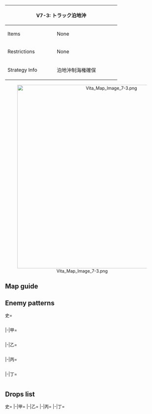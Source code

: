 {| class="article-table" style="width:100%;"
|-
! colspan="2" style="text-align:center;width:70%;" | V7-3: トラック泊地沖
| rowspan="3" style="text-align:center;width:30%;" | [[File:Vita Map Banner 7-3.png|400px]]
|-
! Items
| None
|-
! Restrictions
| None
|-
! Strategy Info
|泊地沖制海権確保
|南方トラック泊地に対する敵の有力な攻略部隊が、同泊地沖に<br>展開中だ。我が主力艦隊は直ちに出撃！泊地沖洋上に集結中の<br>敵艦隊と交戦、これを撃滅せよ！
|}
<center>[[File:Vita Map Image 7-3.png|600px]]</center>
==Map guide==
{{Map/Branching
|id = V7-3
|order = C,B
|0 -> A/empty,C =*Random 50%/50% chance
|C -> B = *CV(B) + (F)BB(V) ≧ 2 (ignores LoS check)
|C -> D/empty =*Have CV(B) + (F)BB(V) ≦ 1 and meet any of the following requirements :
**Fail the LoS check
**SS(V) ≧ 1
|C -> E =*Do not meet the conditions for B or D
|B -> G =*Meet any of the following requirements :
** CL + DD = 0
**CV(B) + (F)BB(V) ≧ 3
**CV(B) + (F)BB(V) + CA(V) ≧ 4
|B -> F/empty =*Do not meet the requirements for G
|F/empty -> G,H =*Choice node
|E -> F/empty,H =*Have DD ≧ 2 and CL ≧ 1 to route to F
*Else random (40% chance for F, 60% chance for H)
|G -> J/empty =*Meet any of the following requirements :
**Fail the LoS check
**SS(V) ≧ 2
|G -> I =*Do not meet the requirements for J
}}

==Enemy patterns==
<tabber>史=
<div class="scrollable" style="width:800px;max-height:400px;overflow:auto;">
{{Map/Nodes|name=任務部隊 I群
|B
|Normal/BaseXP
|{{Formation|Diamond}}
|220
|579
|528
|527
|592
|575
|575
|-
|B
|Normal/BaseXP
|{{Formation|Diamond}}
|200
|528
|528
|527
|592
|575
|575
|-
|B
|Normal/BaseXP
|{{Formation|Double Line}}
|180
|528
|528
|527
|591
|575
|575
|-
}}
{{Map/Nodes|name=分遣索敵艦隊
|C
|Normal/BaseXP
|{{Formation|Line Ahead}}
|150
|527
|527
|592
|576
|576
|576
|-
|C
|Normal/BaseXP
|{{Formation|Double Line}}
|150
|527
|527
|592
|576
|576
|576
|-
|C
|Normal/BaseXP
|{{Formation|Line Ahead}}
|130
|527
|527
|555
|576
|575
|575
|-
}}
{{Map/Nodes|name=任務部隊 II群
|E
|Normal/BaseXP
|{{Formation|Diamond}}
|220
|579
|528
|591
|576
|576
|576
|-
|E
|Normal/BaseXP
|{{Formation|Diamond}}
|200
|528
|528
|591
|576
|576
|576
|-
|E
|Normal/BaseXP
|{{Formation|Diamond}}
|180
|560
|560
|591
|576
|575
|575
|-
}}
{{Map/Nodes|name=任務部隊 III群
|G
|Normal/BaseXP
|{{Formation|Diamond}}
|320
|585
|565
|592
|577
|576
|576
|-
|G
|Normal/BaseXP
|{{Formation|Diamond}}
|240
|565
|565
|592
|577
|576
|576
|-
|G
|Normal/BaseXP
|{{Formation|Diamond}}
|220
|565
|565
|592
|576
|575
|575
|-
}}
{{Map/Nodes|name=任務部隊 主力B群
|H
|Normal/BaseXP
|{{Formation|Double Line}}
|350
|557
|560
|591
|575
|575
|-
|H
|Normal/BaseXP
|{{Formation|Diamond}}
|350
|557
|560
|591
|575
|575
|-
|H
|Normal/BaseXP
|{{Formation|Double Line}}
|300
|557
|523
|520
|575
|575
|-
}}
{{Map/Nodes|name=任務部隊 主力A群
|I
|Normal/BaseXP
|{{Formation|Line Ahead}}
|380
|557
|529
|560
|577
|576
|576
|-
|I
|Normal/BaseXP
|{{Formation|Double Line}}
|380
|557
|529
|560
|577
|576
|576
|-
|I
|Normal/BaseXP
|{{Formation|Line Ahead}}
|340
|557
|524
|523
|576
|575
|575
|-
}}
{{Map/Nodes|name=任務部隊 旗艦艦隊
|K
|Boss/BaseXP
|{{Formation|Diamond}}
|400
|602
|565
|565
|543
|577
|577
|-
|K
|Boss/BaseXP
|{{Formation|Diamond}}
|380
|602
|565
|528
|543
|576
|576
|-
|K
|Boss/BaseXP
|{{Formation|Diamond}}
|360
|602
|528
|528
|543
|576
|576
|-
}}
</div> <!-- overflow -->
|-|甲=
<div class="scrollable" style="width:800px;max-height:400px;overflow:auto;">
{{Map/Nodes|name=任務部隊 I群
|B
|Normal/BaseXP
|{{Formation|Double Line}}
|180
|528
|528
|527
|591
|575
|575
|-
|B
|Normal/BaseXP
|{{Formation|Diamond}}
|160
|528
|528
|527
|591
|575
|575
|-
|B
|Normal/BaseXP
|{{Formation|Diamond}}
|140
|528
|527
|522
|591
|501
|501
|-
|B
|Normal/BaseXP
|{{Formation|Diamond}}
|130
|528
|522
|522
|591
|501
|501
|-
}}
{{Map/Nodes|name=分遣索敵艦隊
|C
|Normal/BaseXP
|{{Formation|Line Ahead}}
|130
|527
|527
|555
|576
|575
|575
|-
|C
|Normal/BaseXP
|{{Formation|Double Line}}
|130
|527
|527
|555
|576
|575
|575
|-
|C
|Normal/BaseXP
|{{Formation|Line Ahead}}
|120
|527
|555
|576
|575
|501
|501
|-
|C
|Normal/BaseXP
|{{Formation|Double Line}}
|120
|527
|555
|576
|575
|501
|501
|-
}}
{{Map/Nodes|name=任務部隊 II群
|E
|Normal/BaseXP
|{{Formation|Diamond}}
|180
|560
|560
|591
|576
|575
|575
|-
|E
|Normal/BaseXP
|{{Formation|Diamond}}
|160
|560
|560
|591
|576
|501
|501
|-
|E
|Normal/BaseXP
|{{Formation|Diamond}}
|140
|560
|523
|591
|575
|501
|501
|-
|E
|Normal/BaseXP
|{{Formation|Diamond}}
|120
|523
|523
|518
|575
|501
|501
|-
}}
{{Map/Nodes|name=任務部隊 III群
|G
|Normal/BaseXP
|{{Formation|Diamond}}
|220
|565
|565
|592
|576
|575
|575
|-
|G
|Normal/BaseXP
|{{Formation|Double Line}}
|190
|565
|528
|591
|576
|575
|575
|-
|G
|Normal/BaseXP
|{{Formation|Diamond}}
|170
|528
|528
|591
|576
|575
|575
|-
|G
|Normal/BaseXP
|{{Formation|Diamond}}
|150
|528
|591
|575
|501
|501
|501
|-
}}
{{Map/Nodes|name=任務部隊 主力B群
|H
|Normal/BaseXP
|{{Formation|Double Line}}
|300
|557
|523
|520
|575
|575
|-
|H
|Normal/BaseXP
|{{Formation|Diamond}}
|300
|557
|523
|520
|575
|575
|-
|H
|Normal/BaseXP
|{{Formation|Double Line}}
|250
|557
|523
|506
|501
|501
|-
|H
|Normal/BaseXP
|{{Formation|Diamond}}
|250
|557
|523
|506
|501
|501
|-
}}
{{Map/Nodes|name=任務部隊 主力A群
|I
|Normal/BaseXP
|{{Formation|Line Ahead}}
|340
|557
|524
|523
|576
|575
|575
|-
|I
|Normal/BaseXP
|{{Formation|Double Line}}
|340
|557
|524
|523
|576
|575
|575
|-
|I
|Normal/BaseXP
|{{Formation|Line Ahead}}
|280
|557
|524
|510
|501
|501
|-
|I
|Normal/BaseXP
|{{Formation|Double Line}}
|280
|557
|524
|510
|501
|501
|-
}}
{{Map/Nodes|name=任務部隊 旗艦艦隊
|K
|Boss/BaseXP
|{{Formation|Diamond}}
|360
|602
|528
|528
|543
|576
|576
|-
|K
|Boss/BaseXP
|{{Formation|Diamond}}
|340
|601
|528
|528
|542
|575
|575
|-
|K
|Boss/BaseXP
|{{Formation|Diamond}}
|300
|601
|525
|525
|542
|575
|575
|-
|K
|Boss/BaseXP
|{{Formation|Diamond}}
|260
|601
|525
|525
|541
|501
|501
|-
}}
</div> <!-- overflow -->
|-|乙=
<div class="scrollable" style="width:800px;max-height:400px;overflow:auto;">
{{Map/Nodes|name=任務部隊 I群
|B
|Normal/BaseXP
|{{Formation|Diamond}}
|140
|528
|527
|522
|591
|501
|501
|-
|B
|Normal/BaseXP
|{{Formation|Diamond}}
|130
|528
|522
|522
|591
|501
|501
|-
|B
|Normal/BaseXP
|{{Formation|Diamond}}
|110
|528
|522
|509
|501
|501
|-
|B
|Normal/BaseXP
|{{Formation|Diamond}}
|95
|525
|509
|509
|501
|501
|-
|B
|Normal/BaseXP
|{{Formation|Diamond}}
|85
|525
|509
|505
|501
|501
|-
}}
{{Map/Nodes|name=分遣索敵艦隊
|C
|Normal/BaseXP
|{{Formation|Line Ahead}}
|120
|527
|555
|576
|575
|501
|501
|-
|C
|Normal/BaseXP
|{{Formation|Double Line}}
|120
|527
|555
|576
|575
|501
|501
|-
|C
|Normal/BaseXP
|{{Formation|Double Line}}
|110
|522
|518
|575
|575
|501
|501
|-
|C
|Normal/BaseXP
|{{Formation|Double Line}}
|95
|522
|518
|575
|501
|501
|-
|C
|Normal/BaseXP
|{{Formation|Line Ahead}}
|80
|522
|518
|501
|501
|-
}}
{{Map/Nodes|name=任務部隊 II群
|E
|Normal/BaseXP
|{{Formation|Diamond}}
|140
|560
|523
|591
|575
|501
|501
|-
|E
|Normal/BaseXP
|{{Formation|Diamond}}
|120
|523
|523
|518
|575
|501
|501
|-
|E
|Normal/BaseXP
|{{Formation|Diamond}}
|100
|523
|523
|518
|501
|501
|-
|E
|Normal/BaseXP
|{{Formation|Diamond}}
|90
|523
|518
|501
|501
|501
|-
}}
{{Map/Nodes|name=任務部隊 III群
|G
|Normal/BaseXP
|{{Formation|Diamond}}
|170
|528
|528
|591
|576
|575
|575
|-
|G
|Normal/BaseXP
|{{Formation|Diamond}}
|150
|528
|591
|575
|501
|501
|501
|-
|G
|Normal/BaseXP
|{{Formation|Diamond}}
|140
|528
|591
|575
|501
|501
|-
|G
|Normal/BaseXP
|{{Formation|Diamond}}
|120
|528
|520
|501
|501
|501
|-
|G
|Normal/BaseXP
|{{Formation|Diamond}}
|100
|525
|518
|501
|501
|501
|-
}}
{{Map/Nodes|name=任務部隊 主力B群
|H
|Normal/BaseXP
|{{Formation|Double Line}}
|250
|557
|523
|506
|501
|501
|-
|H
|Normal/BaseXP
|{{Formation|Diamond}}
|250
|557
|523
|506
|501
|501
|-
|H
|Normal/BaseXP
|{{Formation|Double Line}}
|180
|529
|523
|506
|501
|501
|-
|H
|Normal/BaseXP
|{{Formation|Diamond}}
|180
|529
|523
|506
|501
|501
|-
|H
|Normal/BaseXP
|{{Formation|Diamond}}
|150
|529
|506
|501
|501
|-
}}
{{Map/Nodes|name=任務部隊 主力A群
|I
|Normal/BaseXP
|{{Formation|Line Ahead}}
|280
|557
|524
|510
|501
|501
|-
|I
|Normal/BaseXP
|{{Formation|Double Line}}
|280
|557
|524
|510
|501
|501
|-
|I
|Normal/BaseXP
|{{Formation|Line Ahead}}
|190
|529
|511
|510
|501
|501
|-
|I
|Normal/BaseXP
|{{Formation|Double Line}}
|190
|529
|511
|510
|501
|501
|-
|I
|Normal/BaseXP
|{{Formation|Double Line}}
|160
|529
|506
|501
|501
|501
|-
}}
{{Map/Nodes|name=任務部隊 旗艦艦隊
|K
|Boss/BaseXP
|{{Formation|Diamond}}
|300
|601
|525
|525
|542
|575
|575
|-
|K
|Boss/BaseXP
|{{Formation|Diamond}}
|260
|601
|525
|525
|541
|501
|501
|-
|K
|Boss/BaseXP
|{{Formation|Diamond}}
|230
|601
|510
|541
|575
|501
|501
|-
|K
|Boss/BaseXP
|{{Formation|Diamond}}
|200
|601
|510
|575
|501
|501
|-
|K
|Boss/BaseXP
|{{Formation|Diamond}}
|180
|601
|510
|501
|501
|-
}}
</div> <!-- overflow -->
|-|丙=
<div class="scrollable" style="width:800px;max-height:400px;overflow:auto;">
{{Map/Nodes|name=任務部隊 I群
|B
|Normal/BaseXP
|{{Formation|Diamond}}
|110
|528
|522
|509
|501
|501
|-
|B
|Normal/BaseXP
|{{Formation|Diamond}}
|95
|525
|509
|509
|501
|501
|-
|B
|Normal/BaseXP
|{{Formation|Diamond}}
|85
|525
|509
|505
|501
|501
|-
}}
{{Map/Nodes|name=分遣索敵艦隊
|C
|Normal/BaseXP
|{{Formation|Double Line}}
|110
|522
|518
|575
|575
|501
|501
|-
|C
|Normal/BaseXP
|{{Formation|Double Line}}
|95
|522
|518
|575
|501
|501
|-
|C
|Normal/BaseXP
|{{Formation|Line Ahead}}
|80
|522
|518
|501
|501
|-
}}
{{Map/Nodes|name=任務部隊 II群
|E
|Normal/BaseXP
|{{Formation|Diamond}}
|100
|523
|523
|518
|501
|501
|-
|E
|Normal/BaseXP
|{{Formation|Diamond}}
|90
|523
|518
|501
|501
|501
|-
|E
|Normal/BaseXP
|{{Formation|Diamond}}
|80
|523
|518
|501
|501
|-
}}
{{Map/Nodes|name=任務部隊 III群
|G
|Normal/BaseXP
|{{Formation|Diamond}}
|140
|528
|591
|575
|501
|501
|-
|G
|Normal/BaseXP
|{{Formation|Diamond}}
|120
|528
|520
|501
|501
|501
|-
|G
|Normal/BaseXP
|{{Formation|Diamond}}
|100
|525
|518
|501
|501
|501
|-
}}
{{Map/Nodes|name=任務部隊 主力B群
|H
|Normal/BaseXP
|{{Formation|Double Line}}
|180
|529
|523
|506
|501
|501
|-
|H
|Normal/BaseXP
|{{Formation|Diamond}}
|180
|529
|523
|506
|501
|501
|-
|H
|Normal/BaseXP
|{{Formation|Diamond}}
|150
|529
|506
|501
|501
|-
}}
{{Map/Nodes|name=任務部隊 主力A群
|I
|Normal/BaseXP
|{{Formation|Line Ahead}}
|190
|529
|511
|510
|501
|501
|-
|I
|Normal/BaseXP
|{{Formation|Double Line}}
|190
|529
|511
|510
|501
|501
|-
|I
|Normal/BaseXP
|{{Formation|Double Line}}
|160
|529
|506
|501
|501
|501
|-
}}
{{Map/Nodes|name=任務部隊 旗艦艦隊
|K
|Boss/BaseXP
|{{Formation|Diamond}}
|230
|601
|510
|541
|575
|501
|501
|-
|K
|Boss/BaseXP
|{{Formation|Diamond}}
|200
|601
|510
|575
|501
|501
|-
|K
|Boss/BaseXP
|{{Formation|Diamond}}
|180
|601
|510
|501
|501
|-
}}
</div> <!-- overflow -->
|-|丁=
<div class="scrollable" style="width:800px;max-height:400px;overflow:auto;">
{{Map/Nodes|name=任務部隊 I群
|B
|Normal/BaseXP
|{{Formation|Diamond}}
|95
|525
|509
|509
|501
|501
|-
|B
|Normal/BaseXP
|{{Formation|Diamond}}
|85
|525
|509
|505
|501
|501
|-
}}
{{Map/Nodes|name=分遣索敵艦隊
|C
|Normal/BaseXP
|{{Formation|Double Line}}
|95
|522
|518
|575
|501
|501
|-
|C
|Normal/BaseXP
|{{Formation|Line Ahead}}
|80
|522
|518
|501
|501
|-
}}
{{Map/Nodes|name=任務部隊 II群
|E
|Normal/BaseXP
|{{Formation|Diamond}}
|90
|523
|518
|501
|501
|501
|-
|E
|Normal/BaseXP
|{{Formation|Diamond}}
|80
|523
|518
|501
|501
|-
}}
{{Map/Nodes|name=任務部隊 III群
|G
|Normal/BaseXP
|{{Formation|Diamond}}
|120
|528
|520
|501
|501
|501
|-
|G
|Normal/BaseXP
|{{Formation|Diamond}}
|100
|525
|518
|501
|501
|501
|-
}}
{{Map/Nodes|name=任務部隊 主力B群
|H
|Normal/BaseXP
|{{Formation|Diamond}}
|180
|529
|523
|506
|501
|501
|-
|H
|Normal/BaseXP
|{{Formation|Diamond}}
|150
|529
|506
|501
|501
|-
}}
{{Map/Nodes|name=任務部隊 主力A群
|I
|Normal/BaseXP
|{{Formation|Double Line}}
|190
|529
|511
|510
|501
|501
|-
|I
|Normal/BaseXP
|{{Formation|Double Line}}
|160
|529
|506
|501
|501
|501
|-
}}
{{Map/Nodes|name=任務部隊 旗艦艦隊
|K
|Boss/BaseXP
|{{Formation|Diamond}}
|200
|601
|510
|575
|501
|501
|-
|K
|Boss/BaseXP
|{{Formation|Diamond}}
|180
|601
|510
|501
|501
|-
}}
</div> <!-- overflow -->
</tabber>

==Drops list==
<tabber>史=
{{Map/Drops
|regular = true
|no_legend = true
|filter_button = true
|nodes =  B, C, E, G, H, I, K
|boss = K
|{{ShipFrom|75}} : H, I, K
|{{ShipFrom|92}} : H, I, K
|{{ShipFrom|74}} : H, I, K
|{{ShipFrom|76}} : H, I, K
|{{ShipFrom|89}} : H, I, K
|{{ShipFrom|54}} : H, I, K
|{{ShipFrom|55}} : G, H, I, K
|{{ShipFrom|56}} : G, H, I, K
|{{ShipFrom|21}} : G, H, I, K
|{{ShipFrom|22}} : G, H, I, K
|{{ShipFrom|23}} : G, H, I, K
|{{ShipFrom|53}} : G, H, I, K
|{{ShipFrom|99}} : G, H, I, K
|{{ShipFrom|9}} : G, H, I, K
|{{ShipFrom|10}} : G, H, I, K
|{{ShipFrom|32}} : G, H, I, K
|{{ShipFrom|11}} : E, G, H, I, K
|{{ShipFrom|12}} : E, G, H, I, K
|{{ShipFrom|33}} : E, G, H, I, K
|{{ShipFrom|42}} : E, G, H, I, K
|{{ShipFrom|43}} : E, G, H, I, K
|{{ShipFrom|44}} : E, G, H, I, K
|{{ShipFrom|45}} : E, G, H, I, K
|{{ShipFrom|34}} : E, G, H, I, K
|{{ShipFrom|35}} : C, E, G, H, I, K
|{{ShipFrom|36}} : C, E, G, H, I, K
|{{ShipFrom|37}} : B, C, E, G, H, I, K
|{{ShipFrom|46}} : B, C, E, G, H, I, K
|{{ShipFrom|47}} : B, C, E, G, H, I, K
|{{ShipFrom|95}} : B, C, E, G, H, I, K
|{{ShipFrom|96}} : B, C, E, G, H, I, K
|{{ShipFrom|97}} : B, C, E, G, H, I, K
|{{ShipFrom|98}} : B, C, E, G, H, I, K
|{{ShipFrom|48}} : B, C, E, G, H, I, K
|{{ShipFrom|49}} : B, C, E, G, H, I, K
|{{ShipFrom|163}} : K
|{{ShipFrom|190}} : K
|{{ShipFrom|91}} : K
|{{ShipFrom|90}} : K
|{{ShipFrom|62}} : K
|{{ShipFrom|63}} : K
|{{ShipFrom|64}} : K
|{{ShipFrom|65}} : K
|{{ShipFrom|70}} : K
|{{ShipFrom|68}} : K
|{{ShipFrom|69}} : K
|{{ShipFrom|100}} : K
|{{ShipFrom|101}} : K
}}
|-|甲=
{{Map/Drops
|regular = true
|no_legend = true
|filter_button = true
|nodes =  B, C, E, G, H, I, K
|boss = K
|{{ShipFrom|75}} : H, I, K
|{{ShipFrom|92}} : H, I, K
|{{ShipFrom|74}} : H, I, K
|{{ShipFrom|76}} : H, I, K
|{{ShipFrom|89}} : G, H, I, K
|{{ShipFrom|54}} : G, H, I, K
|{{ShipFrom|55}} : G, H, I, K
|{{ShipFrom|56}} : G, H, I, K
|{{ShipFrom|21}} : G, H, I, K
|{{ShipFrom|22}} : G, H, I, K
|{{ShipFrom|23}} : E, G, H, I, K
|{{ShipFrom|53}} : E, G, H, I, K
|{{ShipFrom|99}} : E, G, H, I, K
|{{ShipFrom|9}} : E, G, H, I, K
|{{ShipFrom|10}} : E, G, H, I, K
|{{ShipFrom|32}} : E, G, H, I, K
|{{ShipFrom|11}} : E, G, H, I, K
|{{ShipFrom|12}} : E, G, H, I, K
|{{ShipFrom|33}} : E, G, H, I, K
|{{ShipFrom|42}} : E, G, H, I, K
|{{ShipFrom|43}} : C, E, G, H, I, K
|{{ShipFrom|44}} : C, E, G, H, I, K
|{{ShipFrom|45}} : C, E, G, H, I, K
|{{ShipFrom|34}} : C, E, G, H, I, K
|{{ShipFrom|35}} : B, C, E, G, H, I, K
|{{ShipFrom|36}} : B, C, E, G, H, I, K
|{{ShipFrom|37}} : B, C, E, G, H, I, K
|{{ShipFrom|46}} : B, C, E, G, H, I, K
|{{ShipFrom|47}} : B, C, E, G, H, I, K
|{{ShipFrom|95}} : B, C, E, G, H, I, K
|{{ShipFrom|96}} : B, C, E, G, H, I, K
|{{ShipFrom|97}} : B, C, E, G, H, I, K
|{{ShipFrom|98}} : B, C, E, G, H, I, K
|{{ShipFrom|48}} : B, C, E, G, H, I, K
|{{ShipFrom|49}} : B, C, E, G, H, I, K
|{{ShipFrom|163}} : K
|{{ShipFrom|190}} : K
|{{ShipFrom|91}} : K
|{{ShipFrom|90}} : K
|{{ShipFrom|62}} : K
|{{ShipFrom|63}} : K
|{{ShipFrom|64}} : K
|{{ShipFrom|65}} : K
|{{ShipFrom|70}} : K
|{{ShipFrom|68}} : K
|{{ShipFrom|69}} : K
|{{ShipFrom|100}} : K
|{{ShipFrom|101}} : K
}}
|-|乙=
{{Map/Drops
|regular = true
|no_legend = true
|filter_button = true
|nodes =  B, C, E, G, H, I, K
|boss = K
|{{ShipFrom|75}} : H, K
|{{ShipFrom|92}} : H, I, K
|{{ShipFrom|74}} : H, I, K
|{{ShipFrom|76}} : H, I, K
|{{ShipFrom|89}} : G, H, I, K
|{{ShipFrom|54}} : G, H, I, K
|{{ShipFrom|55}} : G, H, I, K
|{{ShipFrom|56}} : G, H, I, K
|{{ShipFrom|21}} : G, H, I, K
|{{ShipFrom|22}} : G, H, I, K
|{{ShipFrom|23}} : E, G, H, I, K
|{{ShipFrom|53}} : E, G, H, I, K
|{{ShipFrom|99}} : E, G, H, I, K
|{{ShipFrom|9}} : E, G, H, I, K
|{{ShipFrom|10}} : E, G, H, I, K
|{{ShipFrom|32}} : E, G, H, I, K
|{{ShipFrom|11}} : E, G, H, I, K
|{{ShipFrom|12}} : E, G, H, I, K
|{{ShipFrom|33}} : E, G, H, I, K
|{{ShipFrom|42}} : E, G, H, I, K
|{{ShipFrom|43}} : C, E, G, H, I, K
|{{ShipFrom|44}} : C, E, G, H, I, K
|{{ShipFrom|45}} : C, E, G, H, I, K
|{{ShipFrom|34}} : C, E, G, H, I, K
|{{ShipFrom|35}} : B, C, E, G, H, I, K
|{{ShipFrom|36}} : B, C, E, G, H, I, K
|{{ShipFrom|37}} : B, C, E, G, H, I, K
|{{ShipFrom|46}} : B, C, E, G, H, I, K
|{{ShipFrom|47}} : B, C, E, G, H, I, K
|{{ShipFrom|95}} : B, C, E, G, H, I, K
|{{ShipFrom|96}} : B, C, E, G, H, I, K
|{{ShipFrom|97}} : B, C, E, G, H, I, K
|{{ShipFrom|98}} : B, C, E, G, H, I, K
|{{ShipFrom|48}} : B, C, E, G, H, I, K
|{{ShipFrom|49}} : B, C, E, G, H, I, K
|{{ShipFrom|190}} : K
|{{ShipFrom|91}} : K
|{{ShipFrom|90}} : K
|{{ShipFrom|62}} : K
|{{ShipFrom|63}} : K
|{{ShipFrom|64}} : K
|{{ShipFrom|65}} : K
|{{ShipFrom|70}} : K
|{{ShipFrom|68}} : K
|{{ShipFrom|69}} : K
|{{ShipFrom|100}} : K
|{{ShipFrom|101}} : K
}}
|-|丙=
{{Map/Drops
|regular = true
|no_legend = true
|filter_button = true
|nodes =  B, C, E, G, H, I, K
|boss = K
|{{ShipFrom|75}} : K
|{{ShipFrom|92}} : K
|{{ShipFrom|74}} : H, I, K
|{{ShipFrom|76}} : H, I, K
|{{ShipFrom|89}} : G, H, I, K
|{{ShipFrom|54}} : G, H, I, K
|{{ShipFrom|55}} : G, H, I, K
|{{ShipFrom|56}} : G, H, I, K
|{{ShipFrom|21}} : G, H, I, K
|{{ShipFrom|22}} : G, H, I, K
|{{ShipFrom|23}} : E, G, H, I, K
|{{ShipFrom|53}} : E, G, H, I, K
|{{ShipFrom|99}} : E, G, H, I, K
|{{ShipFrom|9}} : E, G, H, I, K
|{{ShipFrom|10}} : E, G, H, I, K
|{{ShipFrom|32}} : E, G, H, I, K
|{{ShipFrom|11}} : E, G, H, I, K
|{{ShipFrom|12}} : E, G, H, I, K
|{{ShipFrom|33}} : E, G, H, I, K
|{{ShipFrom|42}} : E, G, H, I, K
|{{ShipFrom|43}} : C, E, G, H, I, K
|{{ShipFrom|44}} : C, E, G, H, I, K
|{{ShipFrom|45}} : C, E, G, H, I, K
|{{ShipFrom|34}} : C, E, G, H, I, K
|{{ShipFrom|35}} : B, C, E, G, H, I, K
|{{ShipFrom|36}} : B, C, E, G, H, I, K
|{{ShipFrom|37}} : B, C, E, G, H, I, K
|{{ShipFrom|46}} : B, C, E, G, H, I, K
|{{ShipFrom|47}} : B, C, E, G, H, I, K
|{{ShipFrom|95}} : B, C, E, G, H, I, K
|{{ShipFrom|96}} : B, C, E, G, H, I, K
|{{ShipFrom|97}} : B, C, E, G, H, I, K
|{{ShipFrom|98}} : B, C, E, G, H, I, K
|{{ShipFrom|48}} : B, C, E, G, H, I, K
|{{ShipFrom|49}} : B, C, E, G, H, I, K
|{{ShipFrom|90}} : K
|{{ShipFrom|62}} : K
|{{ShipFrom|63}} : K
|{{ShipFrom|64}} : K
|{{ShipFrom|65}} : K
|{{ShipFrom|70}} : K
|{{ShipFrom|68}} : K
|{{ShipFrom|69}} : K
|{{ShipFrom|100}} : K
|{{ShipFrom|101}} : K
}}
|-|丁=
{{Map/Drops
|regular = true
|no_legend = true
|filter_button = true
|nodes =  B, C, E, G, H, I, K
|boss = K
|{{ShipFrom|75}} : K
|{{ShipFrom|92}} : K
|{{ShipFrom|74}} : K
|{{ShipFrom|76}} : H, I, K
|{{ShipFrom|89}} : G, H, I, K
|{{ShipFrom|54}} : G, H, I, K
|{{ShipFrom|55}} : G, H, I, K
|{{ShipFrom|56}} : G, H, I, K
|{{ShipFrom|21}} : G, H, I, K
|{{ShipFrom|22}} : G, H, I, K
|{{ShipFrom|23}} : E, G, H, I, K
|{{ShipFrom|53}} : E, G, H, I, K
|{{ShipFrom|99}} : E, G, H, I, K
|{{ShipFrom|9}} : E, G, H, I, K
|{{ShipFrom|10}} : E, G, H, I, K
|{{ShipFrom|32}} : E, G, H, I, K
|{{ShipFrom|11}} : E, G, H, I, K
|{{ShipFrom|12}} : E, G, H, I, K
|{{ShipFrom|33}} : E, G, H, I, K
|{{ShipFrom|42}} : E, G, H, I, K
|{{ShipFrom|43}} : C, E, G, H, I, K
|{{ShipFrom|44}} : C, E, G, H, I, K
|{{ShipFrom|45}} : C, E, G, H, I, K
|{{ShipFrom|34}} : C, E, G, H, I, K
|{{ShipFrom|35}} : B, C, E, G, H, I, K
|{{ShipFrom|36}} : B, C, E, G, H, I, K
|{{ShipFrom|37}} : B, C, E, G, H, I, K
|{{ShipFrom|46}} : B, C, E, G, H, I, K
|{{ShipFrom|47}} : B, C, E, G, H, I, K
|{{ShipFrom|95}} : B, C, E, G, H, I, K
|{{ShipFrom|96}} : B, C, E, G, H, I, K
|{{ShipFrom|97}} : B, C, E, G, H, I, K
|{{ShipFrom|98}} : B, C, E, G, H, I, K
|{{ShipFrom|48}} : B, C, E, G, H, I, K
|{{ShipFrom|49}} : B, C, E, G, H, I, K
|{{ShipFrom|62}} : K
|{{ShipFrom|63}} : K
|{{ShipFrom|64}} : K
|{{ShipFrom|65}} : K
|{{ShipFrom|70}} : K
|{{ShipFrom|68}} : K
|{{ShipFrom|69}} : K
|{{ShipFrom|100}} : K
|{{ShipFrom|101}} : K
}}
</tabber>